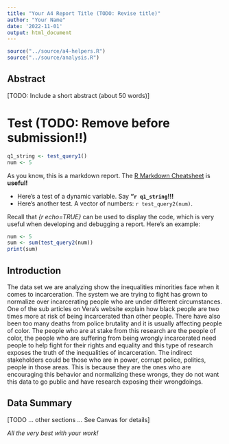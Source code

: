 ```yaml
---
title: "Your A4 Report Title (TODO: Revise title)"
author: "Your Name"
date: '2022-11-01'
output: html_document
---
```


```r
source("../source/a4-helpers.R")
source("../source/analysis.R")
```

## Abstract 
[TODO: Include a short abstract (about 50 words)]

# Test (TODO: Remove before submission!!)
```r
q1_string <- test_query1()
num <- 5
```
As you know, this is a markdown report. The [R Markdown Cheatsheet](https://www.rstudio.com/wp-content/uploads/2015/02/rmarkdown-cheatsheet.pdf) is **useful!**

* Here's a test of a dynamic variable. Say **"`r q1_string`!!!** 
* Here's another test. A vector
of numbers: `r test_query2(num)`.

Recall that _{r echo=TRUE}_ can be used to display the code, 
which is very useful when developing and debugging a report. Here's an example: 

```r
num <- 5
sum <- sum(test_query2(num))
print(sum)
```

## Introduction 

The data set we are analyzing show the inequalities minorities face when it comes to incarceration. The system we are trying to fight has grown to normalize over incarcerating people who are under different circumstances. One of the sub articles on Vera's website explain how black people are two times more at risk of being incarcerated than other people. There have also been too many deaths from police brutality and it is usually affecting people of color. The people who are at stake from this research are the people of color, the people who are suffering from being wrongly incarcerated need people to help fight for their rights and equality and this type of research exposes the truth of the inequalities of incarceration. The indirect stakeholders could be those who are in power, corrupt police, politics, people in those areas. This is because they are the ones who are encouraging this behavior and normalizing these wrongs, they do not want this data to go public and have research exposing their wrongdoings.

## Data Summary 




[TODO ... other sections ... See Canvas for details]

_All the very best with your work!_

